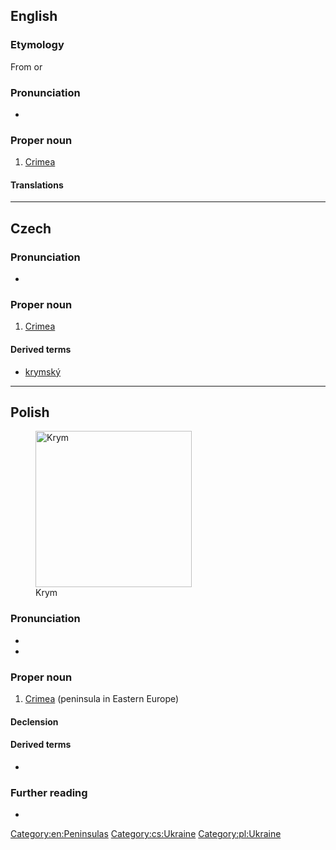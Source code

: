 ==English==
{{wikipedia|Crimea}}

===Etymology===
From {{etyl|ru|en}} {{m|ru|Крым}} or {{etyl|uk|en}} {{m|uk|Крим}}

===Pronunciation===
* {{IPA|/kɹɪm/|lang=en}}

===Proper noun===
{{en-proper noun}}

# [[Crimea]] {{gloss|peninsula in the north of Black Sea or area}}

====Translations====
{{trans-see|Crimea}}

[[Category:en:Peninsulas]]

----

==Czech==

===Pronunciation===
* {{cs-IPA}}

===Proper noun===
{{cs-proper noun|g=m}}

# [[Crimea]]

====Derived terms====
* [[krymský]]

[[Category:cs:Ukraine]]

----

==Polish==
{{wikipedia|lang=pl}}
[[Image:Map_of_Ukraine_political_simple_Oblast_Krim.png|thumb|250px|Krym]]

===Pronunciation===
* {{pl-IPA}}
* {{audio|Pl-Krym.ogg|audio|lang=pl}}

===Proper noun===
{{pl-proper noun|m-in}}

# [[Crimea]] (peninsula in Eastern Europe)

====Declension====
{{pl-decl-noun-sing|Krym|Krymu|Krymowi|Krym|Krymem|Krymie|Krymie}}

====Derived terms====
* {{q|adjective}} {{l|pl|krymski}}

===Further reading===
* {{R:PWN}}

[[Category:pl:Ukraine]]